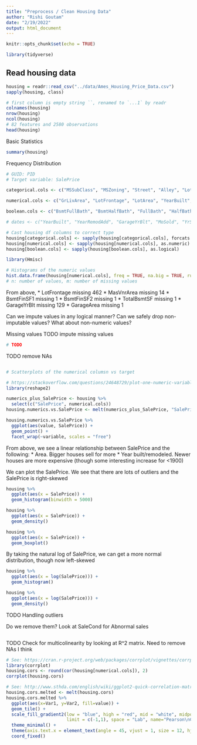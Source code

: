 ```yaml
---
title: "Preprocess / Clean Housing Data"
author: "Rishi Goutam"
date: "2/19/2022"
output: html_document
---
```


```r
knitr::opts_chunk$set(echo = TRUE)

library(tidyverse)
```

## Read housing data

```r
housing = readr::read_csv("../data/Ames_Housing_Price_Data.csv")
sapply(housing, class)
```


```r
# first column is empty string ``, renamed to `...1` by readr
colnames(housing)
nrow(housing)
ncol(housing)
# 82 features and 2580 observations
head(housing)
```

Basic Statistics

``` r
summary(housing)
```


Frequency Distribution

```r

# GUID: PID
# Target variable: SalePrice

categorical.cols <- c("MSSubClass", "MSZoning", "Street", "Alley", "LotShape", "LandContour", "Utilities", "LotConfig", "LandSlope", "Neighborhood", "Condition1", "Condition2", "BldgType", "HouseStyle", "OverallQual", "OverallCond", "RoofStyle", "RoofMatl", "Exterior1st", "Exterior2nd", "MasVnrType", "ExterQual", "ExterCond", "Foundation", "BsmtQual", "BsmtCond", "BsmtExposure", "BsmtFinType1", "BsmtFinType2", "Heating", "HeatingQC", "CentralAir", "Electrical", "KitchenQual", "TotRmsAbvGrd", "Functional", "Fireplaces", "FireplaceQu", "GarageType", "GarageFinish", "GarageCars", "GarageQual", "GarageCond", "PavedDrive", "PoolQC", "Fence", "MiscFeature", "SaleType", "SaleCondition", "MoSold", "YrSold")

numerical.cols <- c("GrLivArea", "LotFrontage", "LotArea", "YearBuilt", "YearRemodAdd", "MasVnrArea", "BsmtFinSF1", "BsmtFinSF2", "BsmtUnfSF", "TotalBsmtSF", "1stFlrSF", "2ndFlrSF", "LowQualFinSF", "GarageYrBlt", "GarageArea", "WoodDeckSF", "OpenPorchSF", "EnclosedPorch", "3SsnPorch", "ScreenPorch", "PoolArea", "MiscVal")

boolean.cols <- c("BsmtFullBath", "BsmtHalfBath", "FullBath", "HalfBath", "BedroomAbvGr", "KitchenAbvGr")

# dates <- c("YearBuilt", "YearRemodAdd", "GarageYrBlt", "MoSold", "YrSold")

# Cast housing df columns to correct type
housing[categorical.cols] <- sapply(housing[categorical.cols], forcats::as_factor)
housing[numerical.cols] <- sapply(housing[numerical.cols], as.numeric)
housing[boolean.cols] <- sapply(housing[boolean.cols], as.logical)

```


```r
library(Hmisc)

# Histograms of the numeric values
hist.data.frame(housing[numerical.cols], freq = TRUE, na.big = TRUE, rugs = FALSE)
# n: number of values, m: number of missing values
```

From above, 
* LotFrontage missing 462
* MasVnrArea missing 14
* BsmtFinSF1 missing 1
* BsmtFinSF2 missing 1
* TotalBsmtSF missing 1
* GarageYrBlt missing 129
* GarageArea missing 1

Can we impute values in any logical manner? Can we safely drop non-imputable values?
What about non-numeric values?


Missing values
TODO impute missing values

```r
# TODO
```

TODO remove NAs

```r

```


```r
# Scatterplots of the numerical columsn vs target

# https://stackoverflow.com/questions/24648729/plot-one-numeric-variable-against-n-numeric-variables-in-n-plots
library(reshape2)

numerics_plus_SalePrice <- housing %>%
  select(c("SalePrice", numerical.cols))
housing.numerics.vs.SalePrice <- melt(numerics_plus_SalePrice, "SalePrice")

housing.numerics.vs.SalePrice %>%
  ggplot(aes(value, SalePrice)) +
  geom_point() +
  facet_wrap(~variable, scales = "free")
```

From above, we see a linear relationship between SalePrice and the following:
* Area. Bigger houses sell for more
* Year built/remodeled. Newer houses are more expensive (though some interesting increase for <1900)


We can plot the SalePrice. We see that there are lots of outliers and the SalePrice is right-skewed
```r
housing %>% 
  ggplot(aes(x = SalePrice)) +
  geom_histogram(binwidth = 5000)

housing %>% 
  ggplot(aes(x = SalePrice)) +
  geom_density()

housing %>% 
  ggplot(aes(x = SalePrice)) +
  geom_boxplot()
```
By taking the natural log of SalePrice, we can get a more normal distribution, though now left-skewed
```r
housing %>% 
  ggplot(aes(x = log(SalePrice))) +
  geom_histogram()

housing %>% 
  ggplot(aes(x = log(SalePrice))) +
  geom_density()
```

TODO Handling outliers

Do we remove them? Look at SaleCond for Abnormal sales
```r

```

TODO Check for multicolinearity by looking at R^2 matrix. Need to remove NAs I think
```r
# See: https://cran.r-project.org/web/packages/corrplot/vignettes/corrplot-intro.html
library(corrplot)
housing.cors <- round(cor(housing[numerical.cols]), 2)
corrplot(housing.cors)

# See: http://www.sthda.com/english/wiki/ggplot2-quick-correlation-matrix-heatmap-r-software-and-data-visualization
housing.cors.melted <- melt(housing.cors)
housing.cors.melted %>%
  ggplot(aes(x=Var1, y=Var2, fill=value)) +
  geom_tile() +
  scale_fill_gradient2(low = "blue", high = "red", mid = "white", midpoint = 0, 
                       limit = c(-1,1), space = "Lab", name="Pearson\nCorrelation") +
  theme_minimal() +
  theme(axis.text.x = element_text(angle = 45, vjust = 1, size = 12, hjust = 1)) +
  coord_fixed()

```

